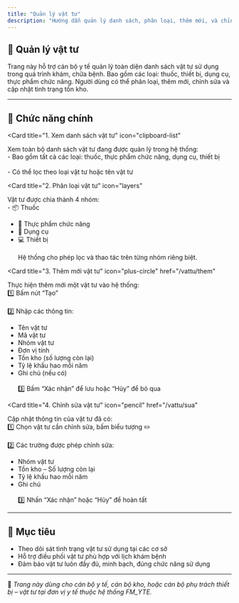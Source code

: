 ```yaml
---
title: "Quản lý vật tư"
description: "Hướng dẫn quản lý danh sách, phân loại, thêm mới, và chỉnh sửa vật tư y tế bao gồm thuốc, thiết bị, dụng cụ, thực phẩm chức năng trong hệ thống FM_YTE."
---
```


## 🧰 Quản lý vật tư

Trang này hỗ trợ cán bộ y tế quản lý toàn diện danh sách vật tư sử dụng trong quá trình khám, chữa bệnh. Bao gồm các loại: thuốc, thiết bị, dụng cụ, thực phẩm chức năng. Người dùng có thể phân loại, thêm mới, chỉnh sửa và cập nhật tình trạng tồn kho.

---

## 📌 Chức năng chính

<CardGroup cols="2">

<Card
  title="1. Xem danh sách vật tư"
  icon="clipboard-list"
>
  Xem toàn bộ danh sách vật tư đang được quản lý trong hệ thống:
  <br />- Bao gồm tất cả các loại: thuốc, thực phẩm chức năng, dụng cụ, thiết bị  
  <br />- Có thể lọc theo loại vật tư hoặc tên vật tư
</Card>

<Card
  title="2. Phân loại vật tư"
  icon="layers"
>
  Vật tư được chia thành 4 nhóm:
  <br />- 📦 Thuốc  
  - 🍵 Thực phẩm chức năng  
  - 🧪 Dụng cụ  
  - 💻 Thiết bị  
  <br />Hệ thống cho phép lọc và thao tác trên từng nhóm riêng biệt.
</Card>

<Card
  title="3. Thêm mới vật tư"
  icon="plus-circle"
  href="/vattu/them"
>
  Thực hiện thêm mới một vật tư vào hệ thống:
  <br />1️⃣ Bấm nút “Tạo”  
  <br />2️⃣ Nhập các thông tin:
  - Tên vật tư  
  - Mã vật tư  
  - Nhóm vật tư  
  - Đơn vị tính  
  - Tồn kho (số lượng còn lại)  
  - Tỷ lệ khấu hao mỗi năm  
  - Ghi chú (nếu có)  
  <br />3️⃣ Bấm “Xác nhận” để lưu hoặc “Hủy” để bỏ qua  
</Card>

<Card
  title="4. Chỉnh sửa vật tư"
  icon="pencil"
  href="/vattu/sua"
>
  Cập nhật thông tin của vật tư đã có:
  <br />1️⃣ Chọn vật tư cần chỉnh sửa, bấm biểu tượng ✏️  
  <br />2️⃣ Các trường được phép chỉnh sửa:
  - Nhóm vật tư  
  - Tồn kho – Số lượng còn lại  
  - Tỷ lệ khấu hao mỗi năm  
  - Ghi chú  
  <br />3️⃣ Nhấn “Xác nhận” hoặc “Hủy” để hoàn tất  
</Card>

</CardGroup>

---

## 🎯 Mục tiêu

- Theo dõi sát tình trạng vật tư sử dụng tại các cơ sở
- Hỗ trợ điều phối vật tư phù hợp với lịch khám bệnh
- Đảm bảo vật tư luôn đầy đủ, minh bạch, đúng chức năng sử dụng

---

📍 *Trang này dùng cho cán bộ y tế, cán bộ kho, hoặc cán bộ phụ trách thiết bị – vật tư tại đơn vị y tế thuộc hệ thống FM_YTE.*
